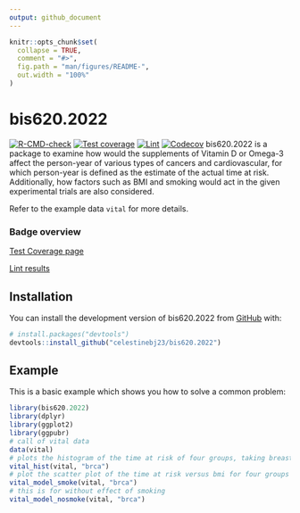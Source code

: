 ```yaml
---
output: github_document
---
```


<!-- README.md is generated from README.Rmd. Please edit that file -->

```r
knitr::opts_chunk$set(
  collapse = TRUE,
  comment = "#>",
  fig.path = "man/figures/README-",
  out.width = "100%"
)
```

# bis620.2022

<!-- badges: start -->
[![R-CMD-check](https://github.com/celestinebj23/bis620.2022/actions/workflows/R-CMD-check.yaml/badge.svg)](https://github.com/celestinebj23/bis620.2022/actions/workflows/R-CMD-check.yaml)
[![Test coverage](https://github.com/celestinebj23/bis620.2022/actions/workflows/test-coverage.yaml/badge.svg)](https://github.com/celestinebj23/bis620.2022/actions/workflows/test-coverage.yaml)
[![Lint](https://github.com/celestinebj23/bis620.2022/actions/workflows/lint.yaml/badge.svg)](https://github.com/celestinebj23/bis620.2022/actions/workflows/lint.yaml)
[![Codecov](https://codecov.io/gh/celestinebj23/bis620.2022/branch/main/graph/badge.svg)](https://codecov.io/gh/celestinebj23/bis620.2022)
<!-- badges: end -->
bis620.2022 is a package to examine how would the supplements of Vitamin D or Omega-3 affect the person-year of various types of cancers and cardiovascular, for which person-year is defined as the estimate of the actual time at risk. Additionally, how factors such as BMI and smoking would act in the given experimental trials are also considered.

Refer to the example data `vital` for more details.

### Badge overview

[Test Coverage page](https://github.com/celestinebj23/bis620.2022/actions/workflows/test-coverage.yaml)

[Lint results](https://github.com/celestinebj23/bis620.2022/actions/workflows/lint.yaml)

## Installation

You can install the development version of bis620.2022 from [GitHub](https://github.com/celestinebj23/bis620.2022) with:

``` r
# install.packages("devtools")
devtools::install_github("celestinebj23/bis620.2022")
```

## Example

This is a basic example which shows you how to solve a common problem:

```r
library(bis620.2022)
library(dplyr)
library(ggplot2)
library(ggpubr)
# call of vital data
data(vital)
# plots the histogram of the time at risk of four groups, taking breast cancer as an example
vital_hist(vital, "brca")
# plot the scatter plot of the time at risk versus bmi for four groups with the effect of smoking and model with linear regression with linear line and equation shown, taking breast cancer as an example
vital_model_smoke(vital, "brca")
# this is for without effect of smoking
vital_model_nosmoke(vital, "brca")

```

